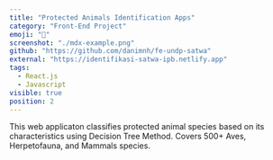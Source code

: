 ```yaml
---
title: "Protected Animals Identification Apps"
category: "Front-End Project"
emoji: "📓"
screenshot: "./mdx-example.png"
github: "https://github.com/danimnh/fe-undp-satwa"
external: "https://identifikasi-satwa-ipb.netlify.app"
tags:
  - React.js
  - Javascript
visible: true
position: 2
---
```


This web applicaton classifies protected animal species based on its characteristics using Decision Tree Method. Covers 500+ Aves, Herpetofauna, and Mammals species.
